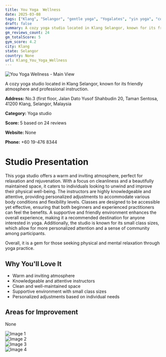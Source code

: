 ```yaml
---
title: You Yoga  Wellness
date: 2025-03-08
tags: ["Klang", "Selangor", "gentle yoga", "Yogalates", "yin yoga", "cozy", "welcoming", "Klang"]  
draft: false
summary: A cozy yoga studio located in Klang Selangor, known for its friendly atmosphere and professional instruction.
gm_reviews_count: 24
gm_totalScore: 5
gym_score: 4.2
city: Klang
state: Selangor
country: None
url: Klang_You_Yoga_Wellness
---
```


<div className="aspect-[16/9] relative my-8">
  <img 
    src="https://lh5.googleusercontent.com/p/AF1QipOYLQfmUYnKQ3wHY_UkNbr6nCIdaCeTLDPQX_45=w1920-h1080-k-no"
    alt="You Yoga  Wellness - Main View"
    className="object-cover absolute inset-0 w-full h-full rounded-lg"
  />
</div>

A cozy yoga studio located in Klang Selangor, known for its friendly atmosphere and professional instruction.

**Address:** No.3 (first floor, Jalan Dato Yusof Shahbudin 20, Taman Sentosa, 41200 Klang, Selangor, Malaysia

**Category:** Yoga studio

**Score:** 5 based on 24 reviews

**Website:** None

**Phone:** +60 19-476 8344

# Studio Presentation

This yoga studio offers a warm and inviting atmosphere, perfect for relaxation and rejuvenation. With a focus on cleanliness and a beautifully maintained space, it caters to individuals looking to unwind and improve their physical well-being. The instructors are highly knowledgeable and attentive, providing personalized adjustments to accommodate various body conditions and flexibility levels. Classes are designed to be accessible yet effective, ensuring that both beginners and experienced practitioners can feel the benefits. A supportive and friendly environment enhances the overall experience, making it a recommended destination for anyone interested in yoga. Additionally, the studio is known for its small class sizes, which allow for more personalized attention and a sense of community among participants.

Overall, it is a gem for those seeking physical and mental relaxation through yoga practice.

## Why You'll Love It

- Warm and inviting atmosphere
- Knowledgeable and attentive instructors
- Clean and well-maintained space
- Supportive environment with small class sizes
- Personalized adjustments based on individual needs

## Areas for Improvement

None

<div className="grid grid-cols-1 xl:grid-cols-2 gap-4 my-8">
<div className="aspect-[4/3] relative"><img src="https://lh5.googleusercontent.com/p/AF1QipMIponz-BMLeSMzsHhuryD6obsGa9kV4vVv_o5X=w1920-h1080-k-no" alt="Image 1" className="object-cover absolute inset-0 w-full h-full rounded-lg" /></div>
<div className="aspect-[4/3] relative"><img src="https://lh5.googleusercontent.com/p/AF1QipNAI8wsO5DeBXUfYl_ysrZPHX3vPi3iVdEGCbry=w1920-h1080-k-no" alt="Image 2" className="object-cover absolute inset-0 w-full h-full rounded-lg" /></div>
<div className="aspect-[4/3] relative"><img src="https://lh5.googleusercontent.com/p/AF1QipNcgXLBz9QzM9NgJXpR_hRnBngVBz2V_2ui4j5w=w1920-h1080-k-no" alt="Image 3" className="object-cover absolute inset-0 w-full h-full rounded-lg" /></div>
<div className="aspect-[4/3] relative"><img src="https://lh5.googleusercontent.com/p/AF1QipNEi_UC6Oj7LfCZORMcP4jgNz1zGAQ6dK3RJ8JP=w1920-h1080-k-no" alt="Image 4" className="object-cover absolute inset-0 w-full h-full rounded-lg" /></div>
</div>